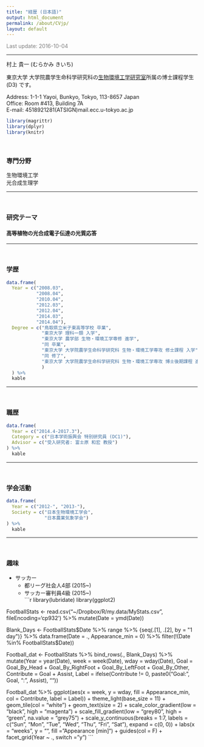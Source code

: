```yaml
---
title: "経歴 (日本語)"
output: html_document
permalink: /about/CVjp/
layout: default
---
```


<FONT color="grey">Last update: 2016-10-04  </FONT><br>

--------------

村上 貴一 (むらかみ きいち)

東京大学 大学院農学生命科学研究科の[生物環境工学研究室](http://www.kankyo.en.a.u-tokyo.ac.jp/index-E.htm)所属の博士課程学生 (D3) です。  


Address: 1-1-1 Yayoi, Bunkyo, Tokyo, 113-8657 Japan  
Office: Room #413, Building 7A  
E-mail: 4518921281(ATSIGN)mail.ecc.u-tokyo.ac.jp  

```r
library(magrittr)
library(dplyr)
library(knitr)
```

<br>

### 専門分野  
生物環境工学  
光合成生理学  

------

<br>

### 研究テーマ  

#### 高等植物の光合成電子伝達の光質応答  

------

<br>

### 学歴
```r
data.frame(
  Year = c("2008.03",
           "2008.04",
           "2010.04",
           "2012.03",
           "2012.04",
           "2014.03",
           "2014.04"),
  Degree = c("鳥取県立米子東高等学校 卒業",
             "東京大学 理科一類 入学",
             "東京大学 農学部 生物・環境工学専修 進学",
             "同 卒業",
             "東京大学 大学院農学生命科学研究科 生物・環境工学専攻 修士課程 入学",
             "同 修了",
             "東京大学 大学院農学生命科学研究科 生物・環境工学専攻 博士後期課程 進学"
             )
  ) %>%
  kable
```

------

<br>

### 職歴
```r
data.frame(
  Year = c("2014.4-2017.3"),
  Category = c("日本学術振興会 特別研究員 (DC1)"),
  Advisor = c("受入研究者: 富士原 和宏 教授")
) %>%
  kable
```

------

<br>

### 学会活動
```r
data.frame(
  Year = c("2012-", "2013-"),
  Society = c("日本生物環境工学会",
              "日本農業気象学会")
) %>%
  kable
```

-----

<br>

### 趣味  

* サッカー  
    * 都リーグ社会人4部 (2015~)  
    * サッカー審判員4級 (2015~)  
```r
library(lubridate)
library(ggplot2)

FootballStats <-
  read.csv("~/Dropbox/R/my.data/MyStats.csv", fileEncoding='cp932') %>%
    mutate(Date = ymd(Date))


Blank_Days <-
  FootballStats$Date %>%
    range %>%
    {seq(.[1], .[2], by = "1 day")} %>%
    data.frame(Date = ., Appearance_min = 0) %>%
    filter(!(Date %in% FootballStats$Date))

Football_dat <-
  FootballStats %>%
    bind_rows(., Blank_Days) %>%
    mutate(Year = year(Date), week = week(Date), wday = wday(Date),
           Goal = Goal_By_Head + Goal_By_RightFoot + Goal_By_LeftFoot + Goal_By_Other,
           Contribute = Goal + Assist,
           Label = ifelse(Contribute != 0, paste0("Goal: ", Goal, "\nAssist: ", Assist), ""))

Football_dat %>%
  ggplot(aes(x = week, y = wday, fill = Appearance_min, col = Contribute, label = Label)) +
  theme_light(base_size = 11) +
  geom_tile(col = "white") +
  geom_text(size = 2) +
  scale_color_gradient(low = "black", high = "magenta") +
  scale_fill_gradient(low = "grey80", high = "green", na.value = "grey75") +
  scale_y_continuous(breaks = 1:7, labels = c("Sun", "Mon", "Tue", "Wed", "Thu", "Fri", "Sat"), expand = c(0, 0)) +
  labs(x = "weeks", y = "", fill = "Appearance [min]") +
  guides(col = F) +
  facet_grid(Year ~ ., switch = "y")
```
